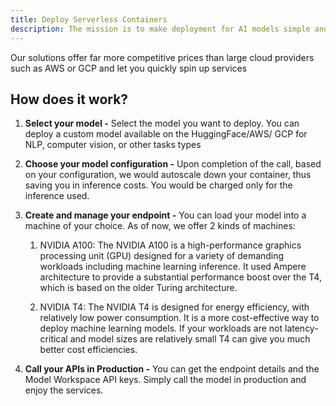```yaml
---
title: Deploy Serverless Containers 
description: The mission is to make deployment for AI models simple and efficient. To accelerate this we provide a simple interface to run your custom model without worrying about infrastructure. 
---
```


Our solutions offer far more competitive prices than large cloud providers such as AWS or GCP and let you quickly spin up services 


## How does it work?
1. **Select your model -** Select the model you want to deploy. You can deploy a custom model available on the HuggingFace/AWS/ GCP for NLP, computer vision, or other tasks types
    

2. **Choose your model configuration -** Upon completion of the call, based on your configuration, we would autoscale down your container, thus saving you in inference costs. You would be charged only for the inference used.
    

3. **Create and manage your endpoint -** You can load your model into a machine of your choice. As of now, we offer 2 kinds of machines:
    
    1. NVIDIA A100: The NVIDIA A100 is a high-performance graphics processing unit (GPU) designed for a variety of demanding workloads including machine learning inference. It used Ampere architecture to provide a substantial performance boost over the T4, which is based on the older Turing architecture.
        
    
    2. NVIDIA T4: The NVIDIA T4 is designed for energy efficiency, with relatively low power consumption. It is a more cost-effective way to deploy machine learning models. If your workloads are not latency-critical and model sizes are relatively small T4 can give you much better cost efficiencies.
        
    

4. **Call your APIs in Production -** You can get the endpoint details and the Model Workspace API keys. Simply call the model in production and enjoy the services.
